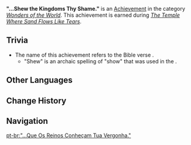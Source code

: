 {{Achievement Infobox
|id           = 81308
|order id     = 1295
|category     = Wonders of the World
|description  = Make the damaged chessboard re-emerge amidst the sands.
|requirements = Earned during ''[[The Temple Where Sand Flows Like Tears]]''.
|primogems    = 5
|tracking     = 
|quest        = The Dirge of Bilqis
|hidden       = 1
|type         = Quest
}}
'''"...Shew the Kingdoms Thy Shame."''' is an [[Achievement]] in the category ''[[Wonders of the World]]''. This achievement is earned during ''[[The Temple Where Sand Flows Like Tears]]''.
<!--
==Gameplay Notes==
-->
==Trivia==
* The name of this achievement refers to the Bible verse {{w|Nahum 3|Nahum 3:5}}.
** "Shew" is an archaic spelling of "show" that was used in the {{w|King James Version}}.
<!--
==Video Guides==
{{EVT
|video1   = 
|caption1 = 
}}
-->

==Other Languages==
{{Other Languages
|en      = "...Shew the Kingdoms Thy Shame."
|zhs     = 「…使列邦观看你的丑陋。」
|zhs_rm  = "...Shǐ Lièbāng Guānkàn Nǐ de Chǒulòu."
|zht     = 「…使列邦觀看{{MC|m=你|f=妳}}的醜陋。」
|zht_rm  = "...Shǐ Lièbāng Guānkàn Nǐ de Chǒulòu."
|zh_tl   = 
|ja      = 「…あなたの恥じる所を諸国に見せる。」
|ja_rm   = "...Anata no Hajiru Tokoro wo Shokoku ni Miseru."
|ja_tl   = 
|ko      = 「…네 치부를 왕국들이 보게 하리라」
|ko_tl   = "...Let the Kingdoms See Your Weakness"
|es      = “Mostraré a los reinos tu vergüenza”
|es_tl   = "I Will Show the Kingdoms Thy Shame"
|fr      = « ... Montrerai aux royaumes ta honte. »
|fr_tl   = "...(I) Will Show Your Shame to the Kingdoms."
|ru      = «...Покажи царствам позор свой...»
|ru_tl   = "...Show the Kingdoms Your Shame..."
|th      = "...จะทำให้ทุกอาณาจักรเห็นความอัปยศของแก"
|th_rm   = "...Cha Thamhai Thuk Anachak Hen Khwam Appayot Khong Kae"
|th_tl   = "...Will Show the Kingdoms Thy Shame"
|vi      = "...Để Ngoại Bang Nhìn Thấy Sự Xấu Xí Của Ngươi."
|vi_tl   = 
|de      = „... Zeig aller Welt dein hässliches Antlitz“
|de_tl   = 
|id      = "Tunjukkan Kenistaanmu ke Seluruh Dunia."
|id_tl   = "Show Your Disgrace to the Whole World."
|pt      = "...Que Os Reinos Conheçam Tua Vergonha."
|pt_tl   = 
|tr      = "... Krallıklara Utancını Göster."
|tr_tl   = "...Show Your Shame to Kingdoms."
|it      = "...Mostra ai regni la tua vergogna."
|it_tl   = "...Show the Kingdoms Your Shame."
}}

==Change History==
{{Change History|3.4}}
<!--
==References==
{{Reflist}}
-->
==Navigation==
{{Achievement Navbox}}

[[pt-br:"...Que Os Reinos Conheçam Tua Vergonha."]]